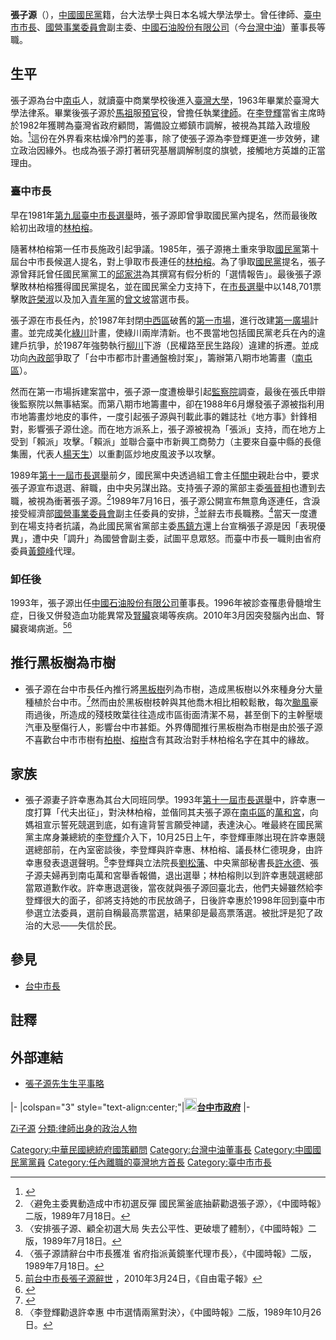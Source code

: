 {{Infobox_officeholder
| name = 張子源
| image name =
| order =[[File:Flag_of_Taichung_City.svg|25px]][[臺中市_(省轄市)|臺中市]]（省轄市）第9任[[臺中市市長|市長]]
| term_start = 1985年12月20日
| term_end = 1989年7月20日	
| predecessor = [[林柏榕|林柏榕]]	
| successor = [[黃鏡峰|黃鏡峰]]（代理）<br> [[林柏榕|林柏榕]]（正任）
| width =
| now = 
| period =
| sex = 男
| nationality = {{JPN-EMP}}（1942年–1945年）<br> {{ROC}}（1945年–2010年）
| Native place = 
| date of birth = 1942年1月11日
| place of birth = {{TWN-JPN}}[[臺中州|臺中州]]
| date of death = {{death date and age|2010|3|23|1942|1|11}}
| place of death = {{TWN}}
| spouse =許幸惠
| party ={{Kmt}}
| educate =
*[[臺灣大學|臺灣大學]]法律系
*[[日本|日本]]名城大學法學士
| past =
*[[File:Flag_of_Taichung_City.svg|25px]]臺中市（省轄市）第10屆市長
*[[國營事業委員會|國營事業委員會]]副主委
*[[中國石油股份有限公司|中國石油股份有限公司]]（今[[台灣中油|台灣中油]]）董事長
}}

'''張子源'''（{{bd|1942年|1月11日|2010年|3月23日|catIdx=Zhang張子源}}），[[中國國民黨|中國國民黨]]籍，台大法學士與日本名城大學法學士。曾任律師、[[臺中市市長|臺中市市長]]、[[國營事業委員會|國營事業委員會]]副主委、[[中國石油股份有限公司|中國石油股份有限公司]]（今[[台灣中油|台灣中油]]）董事長等職。

==生平==
張子源為台中[[南屯|南屯]]人，就讀臺中商業學校後進入[[臺灣大學|臺灣大學]]，1963年畢業於臺灣大學法律系。畢業後張子源於[[馬祖|馬祖]]服[[預官|預官]]役，曾擔任執業[[律師|律師]]。在[[李登輝|李登輝]]當省主席時於1982年獲聘為臺灣省政府顧問，籌備設立鄉鎮市調解，被視為其踏入政壇殷始。<ref>{{Cite web |url=http://www.99ch.com.tw/info-detail.asp?doc_id=5818 |title=影響台中市發展的台中市長 |access-date=2016-10-27 |archive-date=2016-10-28 |archive-url=https://web.archive.org/web/20161028083848/http://www.99ch.com.tw/info-detail.asp?doc_id=5818 |dead-url=no }}</ref>這份在外界看來枯燥冷門的差事，除了使張子源為李登輝更進一步效勞，建立政治因緣外。也成為張子源打著研究基層調解制度的旗號，接觸地方英雄的正當理由。{{r|暗|page=118}}

===臺中市長===
早在1981年[[1981年中華民國縣市長選舉#臺中市|第九屆臺中市長選舉]]時，張子源即曾爭取國民黨內提名，然而最後敗給初出政壇的[[林柏榕|林柏榕]]。{{r|暗|page=78-79}}

隨著林柏榕第一任市長施政引起爭議。1985年，張子源捲土重來爭取[[國民黨|國民黨]]第十屆台中市長候選人提名，對上爭取市長連任的[[林柏榕|林柏榕]]。為了爭取[[國民黨|國民黨]]提名，張子源曾拜託曾任國民黨黨工的[[邱家洪|邱家洪]]為其撰寫有假分析的「選情報告」。{{r|打|page=292-294}}最後張子源擊敗林柏榕獲得國民黨提名，並在國民黨全力支持下，在[[1985年中華民國縣市長選舉#臺中市|市長選舉]]中以148,701票擊敗[[許榮淑|許榮淑]]以及加入[[青年黨|青年黨]]的[[曾文坡|曾文坡]]當選市長。

張子源在市長任內，於1987年封閉[[中西區_(臺南市)|中西區]]破舊的[[第一市場|第一市場]]，進行改建[[第一廣場|第一廣場]]計畫。{{r|暗|page=177-178}}並完成美化[[綠川|綠川]]計畫，使綠川兩岸清新。{{r|暗|page=187}}也不畏當地包括國民黨老兵在內的違建戶抗爭，於1987年強勢執行[[柳川|柳川]]下游（民權路至民生路段）違建的拆遷。{{r|暗|page=188-197}}並成功向[[中華民國內政部|內政部]]爭取了「台中市都市計畫通盤檢討案」，籌辦第八期市地籌畫（[[南屯區|南屯區]]）。

然而在第一市場拆建案當中，張子源一度遭檢舉引起[[監察院|監察院]]調查，{{r|暗|page=179}}最後在張氏申辯後監察院以無事結案。{{r|暗|page=180}}而第八期市地籌畫中，卻在1988年6月爆發張子源被指利用市地籌畫炒地皮的事件，一度引起張子源與刊載此事的雜誌社《地方事》針鋒相對，影響張子源仕途。而在地方派系上，張子源被視為「張派」支持，而在地方上受到「賴派」攻擊。「賴派」並聯合臺中市新興工商勢力（主要來自臺中縣的長億集團，代表人[[楊天生|楊天生]]）以重劃區炒地皮風波予以攻擊。{{r|派|page=246}}

1989年[[1989年中華民國縣市長選舉#臺中市|第十一屆市長選舉]]前夕，國民黨中央透過組工會主任[[關中_(中華民國)|關中]]親赴台中，要求張子源宣布退選、辭職，由中央另謀出路。{{r|打|page=309}}支持張子源的黨部主委[[張晉相|張晉相]]也遭到去職，被視為衝著張子源。<ref>〈避免主委異動造成中市初選反彈 國民黨釜底抽薪勸退張子源〉，《中國時報》二版，1989年7月18日。</ref>1989年7月16日，張子源公開宣布無意角逐連任，含淚接受經濟部[[國營事業委員會|國營事業委員會]]副主任委員的安排，<ref>〈安排張子源、顧全初選大局 失去公平性、更破壞了體制〉，《中國時報》二版，1989年7月18日。</ref>並辭去市長職務。<ref>〈張子源請辭台中市長獲准 省府指派黃鏡峯代理市長〉，《中國時報》二版，1989年7月18日。</ref>當天一度遭到在場支持者抗議，為此國民黨省黨部主委[[馬鎮方|馬鎮方]]還上台宣稱張子源是因「表現優異」，遭中央「調升」為國營會副主委，試圖平息眾怒。{{r|打|page=310}}而臺中市長一職則由省府委員[[黃鏡峰|黃鏡峰]]代理。

===卸任後===
1993年，張子源出任[[中國石油股份有限公司|中國石油股份有限公司]]董事長。1996年被診查罹患骨髓增生症，日後又併發造血功能異常及[[腎臟|腎臟]]哀竭等疾病。2010年3月因突發腦內出血、腎臟衰竭病逝。<ref>[http://www.libertytimes.com.tw/2010/new/mar/24/today-center15.htm 前台中市長張子源辭世] {{webarchive|url=https://web.archive.org/web/20101031210906/http://www.libertytimes.com.tw/2010/new/mar/24/today-center15.htm |date=2010-10-31 }}，2010年3月24日，《自由電子報》</ref><ref>{{Cite web |url=http://udn.com/NEWS/NATIONAL/BREAKINGNEWS1/5495127.shtml |title=前台中市長張子源病逝 呂秀蓮致哀 |access-date=2010-03-25 |archive-date=2010-03-27 |archive-url=https://web.archive.org/web/20100327210734/http://udn.com/NEWS/NATIONAL/BREAKINGNEWS1/5495127.shtml |dead-url=no }}</ref>

==推行黑板樹為市樹==
*張子源在台中市長任內推行將[[黑板樹|黑板樹]]列為市樹，造成黑板樹以外來種身分大量種植於台中市。<ref>{{Cite web |url=http://ndaip.sinica.edu.tw/content.jsp?option_id=2442&index_info_id=681 |title=黑板樹-- 中央研究院數位典藏資源網 |access-date=2016-04-21 |archive-date=2021-01-18 |archive-url=https://web.archive.org/web/20210118113718/https://ndaip.sinica.edu.tw/content.jsp?option_id=2442&index_info_id=681 |dead-url=no }}</ref>然而由於黑板樹枝幹與其他喬木相比相較鬆散，每次[[颱風|颱風]]豪雨過後，所造成的殘枝敗葉往往造成市區街面清潔不易，甚至倒下的主幹壓壞汽車及壓傷行人，影響台中市甚鉅。外界傳聞推行黑板樹為市樹是由於張子源不喜歡台中市市樹有[[柏樹|柏樹]]、[[榕樹|榕樹]]含有其政治對手林柏榕名字在其中的緣故。

==家族==
* 張子源妻子許幸惠為其台大同班同學。1993年[[1993年中華民國縣市長選舉#臺中市|第十一屆市長選舉]]中，許幸惠一度打算「代夫出征」，對決林柏榕，並偕同其夫張子源在[[南屯區|南屯區]]的[[萬和宮_(台中市)|萬和宮]]，向媽祖宣示誓死競選到底，如有違背誓言願受神譴，表達決心。{{r|暗|page=390}}唯最終在國民黨黨主席身兼總統的[[李登輝|李登輝]]介入下，10月25日上午，李登輝車隊出現在許幸惠競選總部前，在內室密談後，李登輝與許幸惠、林柏榕、議長林仁德現身，由許幸惠發表退選聲明。<ref>〈李登輝勸退許幸惠 中市選情兩黨對決〉，《中國時報》二版，1989年10月26日。</ref>李登輝與立法院長[[劉松藩|劉松藩]]、中央黨部秘書長[[許水德|許水德]]、張子源夫婦再到南屯萬和宮舉香報備，退出選舉；林柏榕則以到許幸惠競選總部當眾道歉作收。{{r|暗|page=421-422}}許幸惠退選後，當夜就與張子源回臺北去，他們夫婦雖然給李登輝很大的面子，卻將支持她的市民放鴿子，日後許幸惠於1998年回到臺中市參選立法委員，選前自稱最高票當選，結果卻是最高票落選。被批評是犯了政治的大忌——失信於民。{{r|打|page=328}}

==參見==
*[[台中市長|台中市長]]
==註釋==
{{Reflist|2|refs=
<ref name="打">{{cite book |title=《打造亮麗人生：邱家洪回憶錄》|author=邱家洪 |publisher=[[前衛出版社|前衛出版社]] |isbn= 978-957-801-552-4|date=2007年9月}}</ref>
<ref name="派">{{cite book |title=《派系政治與臺灣政治變遷》|author= [[陳明通|陳明通]]|publisher= 月旦出版|isbn= 957-696-166-1|date=1998年7月修訂三刷}}</ref>
<ref name="暗">{{cite book |title=《暗房政治－林柏榕幕僚長政壇回憶錄》|author=邱家洪 |publisher=日臻出版社 |isbn= 957-8882-19-X|date=1995年4月}}</ref>
}}

==外部連結==
*[http://www.99ch.com.tw/info-detail.asp?doc_id=8982 張子源先生生平事略] {{Wayback|url=http://www.99ch.com.tw/info-detail.asp?doc_id=8982 |date=20190823222609 }}

{{start box}}
{{s-gov|roc}}
|-
|colspan="3" style="text-align:center;"|'''[[File:Seal_of_Taichung.svg|20px]][[台中市政府|台中市政府]]'''
|-
{{s-before|[[林柏榕|林柏榕]]}}
{{s-title|[[台中市市長|台中市市長]]<br><small>第十屆<br>1985年12月20日－1989年7月19日}}
{{s-after|[[黃鏡峰|黃鏡峰]]（代理）<br /><small>正任：'''[[林柏榕|林柏榕]]'''</small>}}
{{end box}}

{{臺中市市長}}


{{DEFAULTSORT:Zhang張子源}}
[[Category:中華民國總統府國策顧問|Category:中華民國總統府國策顧問]]
[[Category:台灣中油董事長|Category:台灣中油董事長]]
[[Category:中國國民黨黨員|Category:中國國民黨黨員]]
[[category:張姓|Zi子源]]
[[分類:律師出身的政治人物|分類:律師出身的政治人物]]
[[Category:任內離職的臺灣地方首長|Category:任內離職的臺灣地方首長]]
[[Category:臺中市市長|Category:臺中市市長]]